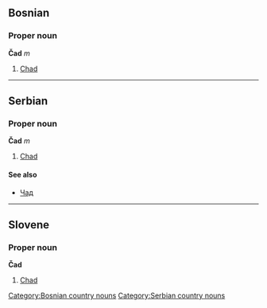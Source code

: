 ==Bosnian==
===Proper noun===
'''Čad''' ''m''
[[Category:Bosnian country nouns]]
#[[Chad]]
----
==Serbian==
===Proper noun===
'''Čad''' ''m''
#[[Chad]]
====See also====
*[[Чад]]
[[Category:Serbian country nouns]]
----
==Slovene==
===Proper noun===
'''Čad'''
#[[Chad]]